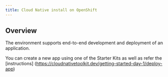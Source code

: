 ```yaml
---
title: Cloud Native install on OpenShift
---
```



<PageDescription>



</PageDescription>

## Overview

The environment supports end-to-end development and deployment of an application. 

You can create a new app using one of the Starter Kits as well as refer the [instructions] (https://cloudnativetoolkit.dev/getting-started-day-1/deploy-app)
